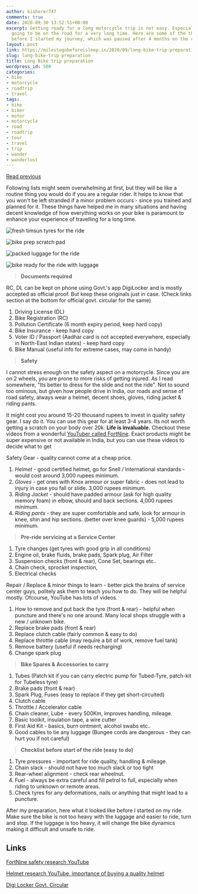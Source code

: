 ```yaml
---
author: kishorer747
comments: true
date: 2020-09-30 13:52:51+00:00
excerpt: Getting ready for a long motorcycle trip is not easy. Especially if you are
  going to be on the road for a very long time. Here are some of the things I did
  before I started my journey, which was paused after 4 months on the road.
layout: post
link: https://milestogobeforeisleep.in/2020/09/long-bike-trip-preparation/
slug: long-bike-trip-preparation
title: Long Bike trip preparation
wordpress_id: 580
categories:
- bike
- motorcycle
- roadtrip
- travel
tags:
- bike
- biker
- motor
- motorcycle
- road
- roadtrip
- tour
- travel
- trip
- wander
- wanderlust
---
```


[Read previous ](https://milestogobeforeisleep.in/2020/08/a-step-towards-life-on-the-road/)


Following lists might seem overwhelming at first, but they will be like a routine thing you would do if you are a regular rider. It helps to know that you won't be left stranded if a minor problem occurs - since you trained and planned for it. These things have helped me in many situations and having decent knowledge of how everything works on your bike is paramount to enhance your experience of travelling for a long time.

![fresh timsun tyres for the ride ](./images/fresh-timsun-tyres-for-the-ride.jpg)

![bike prep scratch pad ](./images/bike-prep-scratch-pad.jpg)

![packed luggage for the ride ](./images/packed-luggage-for-the-ride.jpg)

![bike ready for the ride with luggage ](./images/bike-ready-for-the-ride-with-luggage.jpg)

> **Documents required**

RC, DL can be kept on phone using Govt.'s app DigiLocker and is mostly accepted as official proof. But keep these originals just in case. (Check links section at the bottom for official govt. circular for the same)

  1. Driving License (DL)
  2. Bike Registration (RC)
  3. Pollution Certificate (6 month expiry period, keep hard copy)
  4. Bike Insurance - keep hard copy
  5. Voter ID / Passport (Aadhar card is not accepted everywhere, especially in North-East Indian states) - keep hard copy
  6. Bike Manual (useful info for extreme cases, may come in handy)  


> **Safety**

I cannot stress enough on the safety aspect on a motorcycle. Since you are on 2 wheels, you are prone to more risks of getting injured. As I read somewhere, "Its better to dress for the slide and not the ride". Not to sound too ominous, but given how people drive in India, our roads and sense of road safety, always wear a helmet, decent shoes, gloves, riding jacket & riding pants.


It might cost you around 15-20 thousand rupees to invest in quality safety gear. I say do it. You can use this gear for at least 3-4 years. Its not worth getting a scratch on your body over 20k. **Life is invaluable.** Checkout these videos from a wonderful [YouTuber called FortNine](https://www.youtube.com/results?search_query=fortnine+safety+gear). Exact products might be super expensive or not available in India, but you can use these videos to decide what to get 

Safety Gear - quality cannot come at a cheap price. 

  1. _Helmet_ - good certified helmet, go for Snell / International standards - would cost around 3,000 rupees minimum.
  2. _Gloves_ - get ones with Knox armour or super fabric - does not lead to injury in case you fall or slide. 3,000 rupees minimum.
  3. _Riding Jacket_ - should have padded armour (ask for high quality memory foam) in elbow, should and back sections. 4,000 rupees minimum.
  4. _Riding pants_ - they are super comfortable and safe, look for armour in knee, shin and hip sections. (better over knee guards) - 5,000 rupees minimum.  


> **Pre-ride servicing at a Service Center**

  1. Tyre changes (get tyres with good grip in all conditions)
  2. Engine oil, brake fluids, brake pads, Spark plug, Air Filter
  3. Suspension checks (front & rear), Cone Set, bearings etc..
  4. Chain check, sprocket inspection, 
  5. Electrical checks

Repair / Replace & minor things to learn - better pick the brains of service center guys, politely ask them to teach you how to do. They will be helpful mostly. Ofcourse, YouTube has lots of videos.

  1. How to remove and put back the tyre (front & rear) - helpful when puncture and there's no one around. Many local shops struggle with a new / unknown bike.
  2. Replace brake pads (front & rear)
  3. Replace clutch cable (fairly common & easy to do)
  4. Replace throttle cable (may require a bit of work, remove fuel tank)
  5. Remove battery (useful if needs recharging)
  6. Change spark plug  


> **Bike Spares & Accessories to carry**

  1. Tubes (Patch kit if you can carry electric pump for Tubed-Tyre, patch-kit for Tubeless tyre)
  2. Brake pads (front & rear)
  3. Spark Plug, Fuses (easy to replace if they get short-circuited)
  4. Clutch cable
  5. Throttle / Accelerator cable
  6. Chain cleaner, Lube - every 500Km, improves handling, mileage.
  7. Basic toolkit, insulation tape, a wire cutter
  8. First Aid Kit - basics, burn ointment, alcohol swabs etc.. 
  9. Good cables to tie any luggage (Bungee cords are dangerous - they can hurt you if not careful)  

> **Checklist before start of the ride (easy to do)**

  1. Tyre pressures - important for ride quality, handling & mileage.
  2. Chain slack - should not have too much slack or too tight
  3. Rear-wheel alignment - check rear wheelnut.
  4. Fuel - always be extra careful and fill petrol to full, especially when riding to unknown or remote areas.
  5. Check tyres for any deformations, nails or anything that might lead to a puncture.

After my preparation, here what it looked like before I started on my ride. Make sure the bike is not too heavy with the luggage and easier to ride, turn and stop. If the luggage is too heavy, it will change the bike dynamics making it difficult and unsafe to ride.

## Links
[FortNine safety research YouTube](https://www.youtube.com/results?search_query=fortnine+safety+gear)

[Helmet research YouTube, importance of buying a quality helmet](https://www.youtube.com/results?search_query=helmet+test)

[Digi Locker Govt. Circular](https://img1.digitallocker.gov.in/circulars/morthcircular.pdf)
